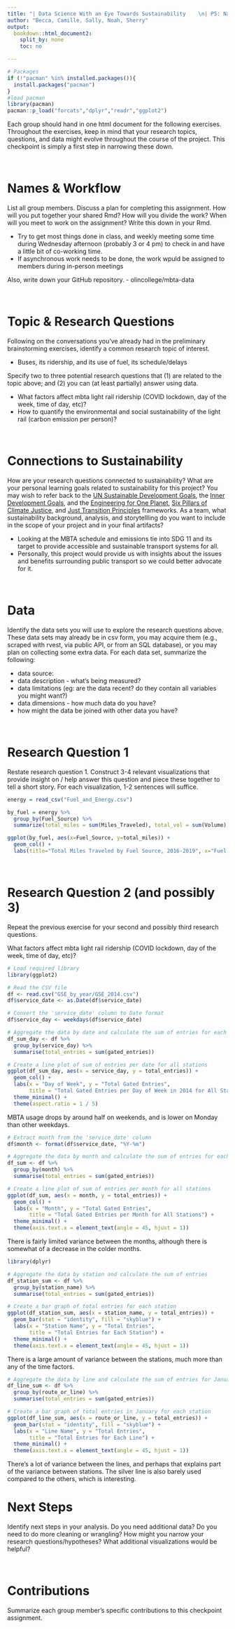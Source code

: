 ```yaml
---
title: "| Data Science With an Eye Towards Sustainability    \n| P5: Narrowing Your Project Topic\n"
author: "Becca, Camille, Sally, Noah, Sherry"
output:
  bookdown::html_document2:
    split_by: none
    toc: no

---
```


```r
# Packages
if (!"pacman" %in% installed.packages()){
  install.packages("pacman")
}
#load pacman
library(pacman)
pacman::p_load("forcats","dplyr","readr","ggplot2")
```

Each group should hand in one html document for the following exercises. Throughout the exercises, keep in mind that your research topics, questions, and data might evolve throughout the course of the project. This checkpoint is simply a first step in narrowing these down.

\

# Names & Workflow

List all group members. Discuss a plan for completing this assignment. How will you put together your shared Rmd? How will you divide the work? When will you meet to work on the assignment? Write this down in your Rmd.

- Try to get most things done in class, and weekly meeting some time during Wednesday afternoon (probably 3 or 4 pm) to check in and have a little bit of co-working time.
- If asynchronous work needs to be done, the work wpuld be assigned to members during in-person meetings


Also, write down your GitHub repository.
- olincollege/mbta-data

\

# Topic & Research Questions

Following on the conversations you've already had in the preliminary brainstorming exercises, identify a common research topic of interest.

- Buses, its ridership, and its use of fuel, its schedule/delays


Specify two to three potential research questions that (1) are related to the topic above; and (2) you can (at least partially) answer using data.

- What factors affect mbta light rail ridership (COVID lockdown, day of the week, time of day, etc)?
- How to quantify the environmental and social sustainability of the light rail (carbon emission per person)?

\

# Connections to Sustainability

How are your research questions connected to sustainability? What are your personal learning goals related to sustainability for this project? You may wish to refer back to the [UN Sustainable Development Goals](https://sdgs.un.org/goals), the [Inner Development Goals](https://innerdevelopmentgoals.org/), and the [Engineering for One Planet](https://engineeringforoneplanet.org/wp-content/uploads/EOP_Framework_2023.pdf?), [Six Pillars of Climate Justice](https://centerclimatejustice.universityofcalifornia.edu/what-is-climate-justice/), and [Just Transition Principles](https://climatejusticealliance.org/just-transition/) frameworks. As a team, what sustainability background, analysis, and  storytellling do you want to include in the scope of your project and in your final artifacts?

- Looking at the MBTA schedule and emissions tie into SDG 11 and its target to provide accessible and sustainable transport systems for all.
- Personally, this project would provide us with insights about the issues and benefits surrounding public transport so we could better advocate for it.

\

# Data

Identify the data sets you will use to explore the research questions above. These data sets may already be in csv form, you may acquire them (e.g., scraped with rvest, via public API, or from an SQL database), or you may plan on collecting some extra data. For each data set, summarize the following:


- data source: 
- data description - what's being measured?
- data limitations (eg: are the data recent? do they contain all variables you might want?)
- data dimensions - how much data do you have?
- how might the data be joined with other data you have?

\

# Research Question 1

Restate research question 1. Construct 3-4 relevant visualizations that provide insight on / help answer this question and piece these together to tell a short story. For each visualization, 1-2 sentences will suffice.


```r
energy = read_csv("Fuel_and_Energy.csv")
```
```r
by_fuel = energy %>% 
  group_by(Fuel_Source) %>% 
  summarize(total_miles = sum(Miles_Traveled), total_vol = sum(Volume))

ggplot(by_fuel, aes(x=Fuel_Source, y=total_miles)) +
  geom_col() + 
  labs(title="Total Miles Traveled by Fuel Source, 2016-2019", x="Fuel Source", y="Miles Traveled")
```
\

# Research Question 2 (and possibly 3)

Repeat the previous exercise for your second and possibly third research questions.

What factors affect mbta light rail ridership (COVID lockdown, day of the week, time of day, etc)?


```r
# Load required library
library(ggplot2)

# Read the CSV file
df <- read.csv("GSE_by_year/GSE_2014.csv")
df$service_date <- as.Date(df$service_date)

# Convert the 'service_date' column to Date format
df$service_day <- weekdays(df$service_date)

# Aggregate the data by date and calculate the sum of entries for each date
df_sum_day <- df %>%
  group_by(service_day) %>%
  summarise(total_entries = sum(gated_entries))

# Create a line plot of sum of entries per date for all stations
ggplot(df_sum_day, aes(x = service_day, y = total_entries)) +
  geom_col() +
  labs(x = "Day of Week", y = "Total Gated Entries",
       title = "Total Gated Entries per Day of Week in 2014 for All Stations") +
  theme_minimal() +
  theme(aspect.ratio = 1 / 5)
```
MBTA usage drops by around half on weekends, and is lower on Monday than other weekdays.  

```r

# Extract month from the 'service_date' column
df$month <- format(df$service_date, "%Y-%m")

# Aggregate the data by month and calculate the sum of entries for each month
df_sum <- df %>%
  group_by(month) %>%
  summarise(total_entries = sum(gated_entries))

# Create a line plot of sum of entries per month for all stations
ggplot(df_sum, aes(x = month, y = total_entries)) +
  geom_col() +
  labs(x = "Month", y = "Total Gated Entries",
       title = "Total Gated Entries per Month for All Stations") +
  theme_minimal() +
  theme(axis.text.x = element_text(angle = 45, hjust = 1))
```
There is fairly limited variance between the months, although there is somewhat of a decrease in the colder months. 
```r
library(dplyr)
```
```r
# Aggregate the data by station and calculate the sum of entries
df_station_sum <- df %>%
  group_by(station_name) %>%
  summarise(total_entries = sum(gated_entries))

# Create a bar graph of total entries for each station
ggplot(df_station_sum, aes(x = station_name, y = total_entries)) +
  geom_bar(stat = "identity", fill = "skyblue") +
  labs(x = "Station Name", y = "Total Entries",
       title = "Total Entries for Each Station") +
  theme_minimal() +
  theme(axis.text.x = element_text(angle = 45, hjust = 1))
```
There is a large amount of variance between the stations, much more than any of the time factors. 

```r
# Aggregate the data by line and calculate the sum of entries for January
df_line_sum <- df %>%
  group_by(route_or_line) %>%
  summarise(total_entries = sum(gated_entries))

# Create a bar graph of total entries in January for each station
ggplot(df_line_sum, aes(x = route_or_line, y = total_entries)) +
  geom_bar(stat = "identity", fill = "skyblue") +
  labs(x = "Line Name", y = "Total Entries",
       title = "Total Entries for Each Line") +
  theme_minimal() +
  theme(axis.text.x = element_text(angle = 45, hjust = 1))
```
There's a lot of variance between the lines, and perhaps that explains part of the variance between stations. The silver line is also barely used compared to the others, which is interesting. 
\

# Next Steps

Identify next steps in your analysis. Do you need additional data? Do you need to do more cleaning or wrangling? How might you narrow your research questions/hypotheses? What additional visualizations would be helpful? 

\

# Contributions

Summarize each group member's specific contributions to this checkpoint assignment.

